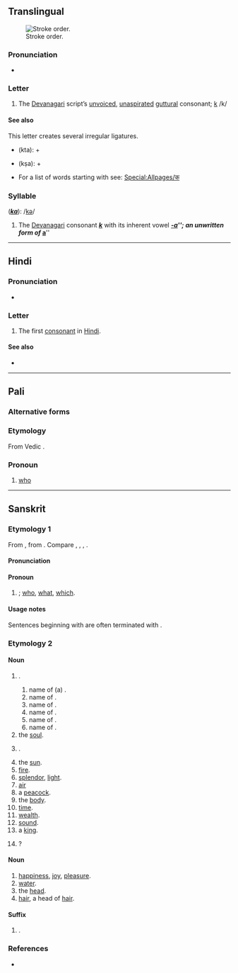 {{character info/new}}
{{also|क़}}
==Translingual==
[[File:Deva-क-order.gif|thumb|Stroke order.]]

===Pronunciation===
* {{IPA|/kə/|lang=mul}}

===Letter===
{{mul-Deva|ka}}

# The [[Devanagari]] script’s [[unvoiced]], [[unaspirated]] [[guttural]] consonant; [[k]] /k/

====See also====
This letter creates several irregular ligatures.
* {{l|hi|क्त|sc=Deva}} (kta): {{lang|mul|sc=Deva|क}} + {{l|mul|sc=Deva|त}}
* {{l|hi|क्ष|sc=Deva}} (kṣa): {{lang|mul|sc=Deva|क}} + {{l|mul|sc=Deva|ष}}
* For a list of words starting with {{mul-Deva|k}} see: [[Special:Allpages/क]]

===Syllable===
{{mul-syllable|sc=Deva|क}} ('''''[[ka]]'''''): /[[kǝ]]/

# The [[Devanagari]] consonant {{l|mul|sc=Deva|क}} '''''[[k]]''''' with its inherent vowel '''''[[-a]]'''''; an unwritten form of {{l|mul|sc=Deva|अ}} '''''[[a]]'''''

----

==Hindi==

===Pronunciation===
* {{IPA|/kə/|lang=hi}}

===Letter===
{{head|hi|letter}}

# The first [[consonant]] in [[Hindi]].

====See also====
* {{list:Devanagari script letters/hi}}

----

==Pali==

===Alternative forms===
{{pi-alt|Latn=ka}}

===Etymology===
From Vedic {{etyl|sa|pi}} {{m|sa|कः}}.

===Pronoun===
{{head|pi|pronoun|cat2=interrogative pronouns}}

# {{lb|pi|interrogative}} [[who]]

----

==Sanskrit==

===Etymology 1===
From {{inh|sa|iir-pro|*kas}}, from {{inh|sa|ine-pro|*kʷos}}. Compare {{cog|ae|𐬐𐬀}}, {{cog|grc|ποῖος}}, {{cog|la|quis}}, {{cog|ang|hwā}}.

====Pronunciation====
{{sa-IPA|कः}}

====Pronoun====
{{head|sa|pronoun}}

# {{n-g|interrogative pronoun}}; [[who]], [[what]], [[which]].
#: {{ux|sa|सः '''कः'''?|'''Who''' is he?|inline=y}}
#: {{ux|sa|एषः '''कः'''?|'''What''' is this?|inline=y}}

====Usage notes====
Sentences beginning with {{m|sa|क}} are often terminated with {{m|sa|इति}}.

===Etymology 2===

====Noun====
{{sa-noun|g=m}}

# {{n-g|a name}}.
## name of (a) {{m|sa|प्रजापति}}.
## name of {{m|sa|ब्रह्मन्}}.
## name of {{m|sa|दक्ष}}.
## name of {{m|sa|विष्णु}}.
## name of {{m|sa|यम}}.
## name of {{m|sa|गरुड}}.
# the [[soul]].
# {{n-g|a particular [[comet]]}}.
# the [[sun]].
# [[fire]].
# [[splendor]], [[light]].
# [[air]]
# a [[peacock]].
# the [[body]].
# [[time]].
# [[wealth]].
# [[sound]].
# a [[king]].
# {{synonym of|काम-ग्रन्थि|lang=sa}}?

====Noun====
{{sa-noun|g=n}}

# [[happiness]], [[joy]], [[pleasure]].
# [[water]].
# the [[head]].
# [[hair]], a head of [[hair]].

====Suffix====
{{head|sa|suffix}}

# {{n-g|an [[adjective]]-forming {{m|sa|तद्धित}} [[suffix]], expressing [[diminution]], [[deterioration]], or [[similarity]]}}.

===References===
* {{R:MW|240}}